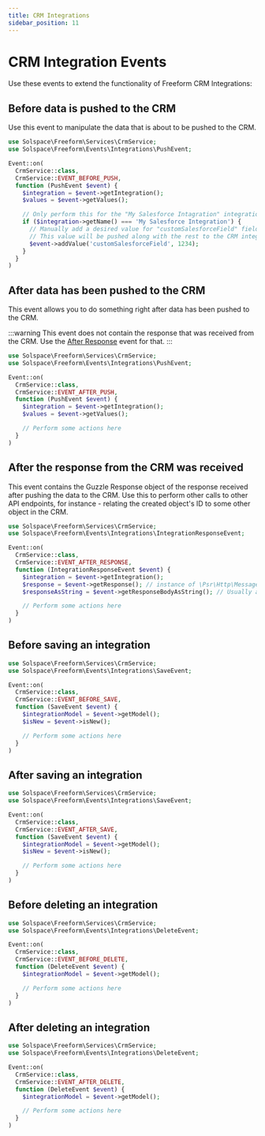 ```yaml
---
title: CRM Integrations
sidebar_position: 11
---
```


# CRM Integration Events

Use these events to extend the functionality of Freeform CRM Integrations:

## Before data is pushed to the CRM

Use this event to manipulate the data that is about to be pushed to the CRM.

```php showLineNumbers
use Solspace\Freeform\Services\CrmService;
use Solspace\Freeform\Events\Integrations\PushEvent;

Event::on(
  CrmService::class,
  CrmService::EVENT_BEFORE_PUSH,
  function (PushEvent $event) {
    $integration = $event->getIntegration();
    $values = $event->getValues();

    // Only perform this for the "My Salesforce Intagration" integration
    if ($integration->getName() === 'My Salesforce Integration') {
      // Manually add a desired value for "customSalesforceField" field in Salesforce
      // This value will be pushed along with the rest to the CRM integration
      $event->addValue('customSalesforceField', 1234);
    }
  }
)
```

## After data has been pushed to the CRM

This event allows you to do something right after data has been pushed to the CRM.

:::warning
This event does not contain the response that was received from the CRM. Use the [After Response](#after-the-response-from-the-crm-was-received) event for that.
:::

```php showLineNumbers
use Solspace\Freeform\Services\CrmService;
use Solspace\Freeform\Events\Integrations\PushEvent;

Event::on(
  CrmService::class,
  CrmService::EVENT_AFTER_PUSH,
  function (PushEvent $event) {
    $integration = $event->getIntegration();
    $values = $event->getValues();

    // Perform some actions here
  }
)
```

## After the response from the CRM was received

This event contains the Guzzle Response object of the response received after pushing the data to the CRM. Use this to perform other calls to other API endpoints, for instance - relating the created object's ID to some other object in the CRM.

```php showLineNumbers
use Solspace\Freeform\Services\CrmService;
use Solspace\Freeform\Events\Integrations\IntegrationResponseEvent;

Event::on(
  CrmService::class,
  CrmService::EVENT_AFTER_RESPONSE,
  function (IntegrationResponseEvent $event) {
    $integration = $event->getIntegration();
    $response = $event->getResponse(); // instance of \Psr\Http\Message\ResponseInterface
    $responseAsString = $event->getResponseBodyAsString(); // Usually a stringified JSON object

    // Perform some actions here
  }
)
```

## Before saving an integration

```php showLineNumbers
use Solspace\Freeform\Services\CrmService;
use Solspace\Freeform\Events\Integrations\SaveEvent;

Event::on(
  CrmService::class,
  CrmService::EVENT_BEFORE_SAVE,
  function (SaveEvent $event) {
    $integrationModel = $event->getModel();
    $isNew = $event->isNew();

    // Perform some actions here
  }
)
```

## After saving an integration

```php showLineNumbers
use Solspace\Freeform\Services\CrmService;
use Solspace\Freeform\Events\Integrations\SaveEvent;

Event::on(
  CrmService::class,
  CrmService::EVENT_AFTER_SAVE,
  function (SaveEvent $event) {
    $integrationModel = $event->getModel();
    $isNew = $event->isNew();

    // Perform some actions here
  }
)
```

## Before deleting an integration

```php showLineNumbers
use Solspace\Freeform\Services\CrmService;
use Solspace\Freeform\Events\Integrations\DeleteEvent;

Event::on(
  CrmService::class,
  CrmService::EVENT_BEFORE_DELETE,
  function (DeleteEvent $event) {
    $integrationModel = $event->getModel();

    // Perform some actions here
  }
)
```

## After deleting an integration

```php showLineNumbers
use Solspace\Freeform\Services\CrmService;
use Solspace\Freeform\Events\Integrations\DeleteEvent;

Event::on(
  CrmService::class,
  CrmService::EVENT_AFTER_DELETE,
  function (DeleteEvent $event) {
    $integrationModel = $event->getModel();

    // Perform some actions here
  }
)
```
